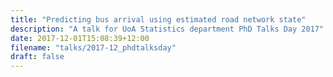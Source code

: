```yaml
---
title: "Predicting bus arrival using estimated road network state"
description: "A talk for UoA Statistics department PhD Talks Day 2017"
date: 2017-12-01T15:08:39+12:00
filename: "talks/2017-12_phdtalksday"
draft: false
---
```

